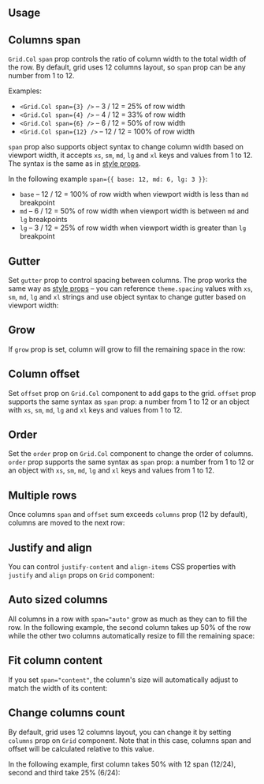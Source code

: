

## Usage

<Demo data={GridDemos.usage} />

## Columns span

`Grid.Col` `span` prop controls the ratio of column width to the total width of the row.
By default, grid uses 12 columns layout, so `span` prop can be any number from 1 to 12.

Examples:

- `<Grid.Col span={3} />` – 3 / 12 = 25% of row width
- `<Grid.Col span={4} />` – 4 / 12 = 33% of row width
- `<Grid.Col span={6} />` – 6 / 12 = 50% of row width
- `<Grid.Col span={12} />` – 12 / 12 = 100% of row width

`span` prop also supports object syntax to change column width based on viewport width,
it accepts `xs`, `sm`, `md`, `lg` and `xl` keys and values from 1 to 12. The syntax
is the same as in [style props](/styles/style-props).

In the following example `span={{ base: 12, md: 6, lg: 3 }}`:

- `base` – 12 / 12 = 100% of row width when viewport width is less than `md` breakpoint
- `md` – 6 / 12 = 50% of row width when viewport width is between `md` and `lg` breakpoints
- `lg` – 3 / 12 = 25% of row width when viewport width is greater than `lg` breakpoint

<Demo data={GridDemos.responsive} />

## Gutter

Set `gutter` prop to control spacing between columns. The prop works the same
way as [style props](/styles/style-props) – you can reference `theme.spacing` values
with `xs`, `sm`, `md`, `lg` and `xl` strings and use object syntax to change gutter
based on viewport width:

<Demo data={GridDemos.gutter} />

## Grow

If `grow` prop is set, column will grow to fill the remaining space in the row:

<Demo data={GridDemos.growConfigurator} />

## Column offset

Set `offset` prop on `Grid.Col` component to add gaps to the grid. `offset` prop
supports the same syntax as `span` prop: a number from 1 to 12 or an object with `xs`, `sm`, `md`, `lg` and `xl` keys and values from 1 to 12.

<Demo data={GridDemos.offset} />

## Order

Set the `order` prop on `Grid.Col` component to change the order of columns. `order` prop
supports the same syntax as `span` prop: a number from 1 to 12 or an object with `xs`, `sm`, `md`, `lg` and `xl` keys and values from 1 to 12.

<Demo data={GridDemos.order} />

## Multiple rows

Once columns `span` and `offset` sum exceeds `columns` prop (12 by default),
columns are moved to the next row:

<Demo data={GridDemos.rows} />

## Justify and align

You can control `justify-content` and `align-items` CSS properties with `justify` and `align` props on `Grid` component:

<Demo data={GridDemos.flexConfigurator} />

## Auto sized columns

All columns in a row with `span="auto"` grow as much as they can to fill the row.
In the following example, the second column takes up 50% of the row while the other two columns automatically resize to fill the remaining space:

<Demo data={GridDemos.auto} />

## Fit column content

If you set `span="content"`, the column's size will automatically adjust to match the width of its content:

<Demo data={GridDemos.content} />

## Change columns count

By default, grid uses 12 columns layout, you can change it by setting `columns` prop on `Grid` component.
Note that in this case, columns span and offset will be calculated relative to this value.

In the following example, first column takes 50% with 12 span (12/24), second and third take 25% (6/24):

<Demo data={GridDemos.columns} />
